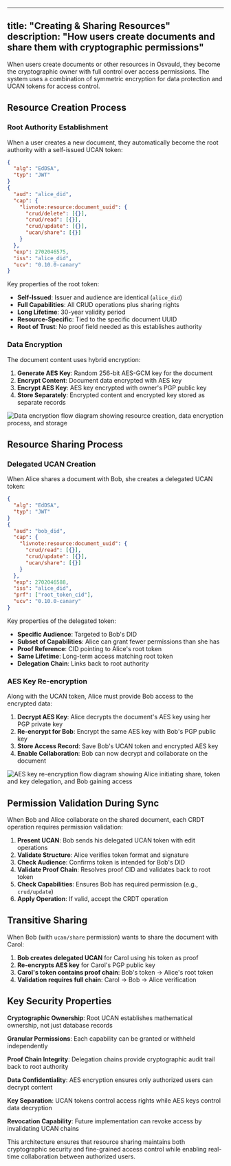 
---
title: "Creating & Sharing Resources"
description: "How users create documents and share them with cryptographic permissions"
---

When users create documents or other resources in Osvauld, they become the cryptographic owner with full control over access permissions. The system uses a combination of symmetric encryption for data protection and UCAN tokens for access control.

## Resource Creation Process

### Root Authority Establishment

When a user creates a new document, they automatically become the root authority with a self-issued UCAN token:

```json
{
  "alg": "EdDSA",
  "typ": "JWT"
}
{
  "aud": "alice_did",
  "cap": {
    "livnote:resource:document_uuid": {
      "crud/delete": [{}],
      "crud/read": [{}], 
      "crud/update": [{}],
      "ucan/share": [{}]
    }
  },
  "exp": 2702046575,
  "iss": "alice_did",
  "ucv": "0.10.0-canary"
}
```

Key properties of the root token:
- **Self-Issued**: Issuer and audience are identical (`alice_did`)
- **Full Capabilities**: All CRUD operations plus sharing rights
- **Long Lifetime**: 30-year validity period
- **Resource-Specific**: Tied to the specific document UUID
- **Root of Trust**: No proof field needed as this establishes authority

### Data Encryption

The document content uses hybrid encryption:

1. **Generate AES Key**: Random 256-bit AES-GCM key for the document
2. **Encrypt Content**: Document data encrypted with AES key
3. **Encrypt AES Key**: AES key encrypted with owner's PGP public key
4. **Store Separately**: Encrypted content and encrypted key stored as separate records


<Image src={dataEncryption} alt="Data encryption flow diagram showing resource creation, data encryption process, and storage" />

## Resource Sharing Process

### Delegated UCAN Creation

When Alice shares a document with Bob, she creates a delegated UCAN token:

```json
{
  "alg": "EdDSA", 
  "typ": "JWT"
}
{
  "aud": "bob_did",
  "cap": {
    "livnote:resource:document_uuid": {
      "crud/read": [{}],
      "crud/update": [{}], 
      "ucan/share": [{}]
    }
  },
  "exp": 2702046588,
  "iss": "alice_did",
  "prf": ["root_token_cid"],
  "ucv": "0.10.0-canary"
}
```

Key properties of the delegated token:
- **Specific Audience**: Targeted to Bob's DID
- **Subset of Capabilities**: Alice can grant fewer permissions than she has
- **Proof Reference**: CID pointing to Alice's root token
- **Same Lifetime**: Long-term access matching root token
- **Delegation Chain**: Links back to root authority

### AES Key Re-encryption

Along with the UCAN token, Alice must provide Bob access to the encrypted data:

1. **Decrypt AES Key**: Alice decrypts the document's AES key using her PGP private key
2. **Re-encrypt for Bob**: Encrypt the same AES key with Bob's PGP public key  
3. **Store Access Record**: Save Bob's UCAN token and encrypted AES key
4. **Enable Collaboration**: Bob can now decrypt and collaborate on the document


<Image src={aesKeyReEncryption} alt="AES key re-encryption flow diagram showing Alice initiating share, token and key delegation, and Bob gaining access" />

## Permission Validation During Sync

When Bob and Alice collaborate on the shared document, each CRDT operation requires permission validation:

1. **Present UCAN**: Bob sends his delegated UCAN token with edit operations
2. **Validate Structure**: Alice verifies token format and signature
3. **Check Audience**: Confirms token is intended for Bob's DID
4. **Validate Proof Chain**: Resolves proof CID and validates back to root token
5. **Check Capabilities**: Ensures Bob has required permission (e.g., `crud/update`)
6. **Apply Operation**: If valid, accept the CRDT operation

## Transitive Sharing

When Bob (with `ucan/share` permission) wants to share the document with Carol:

1. **Bob creates delegated UCAN** for Carol using his token as proof
2. **Re-encrypts AES key** for Carol's PGP public key
3. **Carol's token contains proof chain**: Bob's token → Alice's root token
4. **Validation requires full chain**: Carol → Bob → Alice verification

## Key Security Properties

**Cryptographic Ownership**: Root UCAN establishes mathematical ownership, not just database records

**Granular Permissions**: Each capability can be granted or withheld independently

**Proof Chain Integrity**: Delegation chains provide cryptographic audit trail back to root authority

**Data Confidentiality**: AES encryption ensures only authorized users can decrypt content

**Key Separation**: UCAN tokens control access rights while AES keys control data decryption

**Revocation Capability**: Future implementation can revoke access by invalidating UCAN chains

This architecture ensures that resource sharing maintains both cryptographic security and fine-grained access control while enabling real-time collaboration between authorized users.
